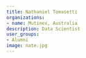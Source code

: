 ```yaml
---
title: Nathaniel Tomasetti
organizations:
- name: Mutinex, Australia
description: Data Scientist
user_groups:
- Alumni
image: nate.jpg
---
```

